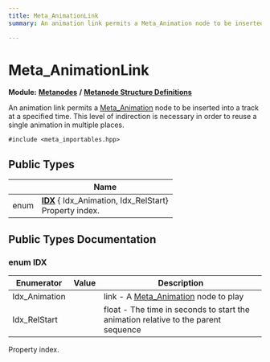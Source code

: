 ```yaml
---
title: Meta_AnimationLink
summary: An animation link permits a Meta_Animation node to be inserted into a track at a specified time. This level of indirection is necessary in order to reuse a single animation in multiple places. 

---
```


# Meta_AnimationLink

**Module:** **[Metanodes](../Modules/group__api__metanodes.mdx)** **/** **[Metanode Structure Definitions](../Modules/group__api__metadefs.mdx)**



An animation link permits a [Meta_Animation](../Classes/struct_meta___animation.mdx) node to be inserted into a track at a specified time. This level of indirection is necessary in order to reuse a single animation in multiple places. 


`#include <meta_importables.hpp>`

## Public Types

|                | Name           |
| -------------- | -------------- |
| enum| **[IDX](../Classes/struct_meta___animation_link.mdx#enum-idx)** { Idx_Animation, Idx_RelStart}<br />Property index.  |

## Public Types Documentation

### enum IDX

| Enumerator | Value | Description |
| ---------- | ----- | ----------- |
| Idx_Animation | | link - A [Meta_Animation](../Classes/struct_meta___animation.mdx) node to play   |
| Idx_RelStart | | float - The time in seconds to start the animation relative to the parent sequence   |



Property index. 

